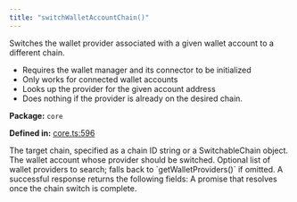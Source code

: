 ```yaml
---
title: "switchWalletAccountChain()"
---
```



<H3Bordered text="Overview" />

Switches the wallet provider associated with a given wallet account to a different chain.

<ul>
  <li>Requires the wallet manager and its connector to be initialized</li>
  <li>Only works for connected wallet accounts</li>
  <li>Looks up the provider for the given account address</li>
  <li>Does nothing if the provider is already on the desired chain.</li>
</ul>

<p><strong>Package:</strong> <code>core</code></p>

<p><strong>Defined in:</strong> <a href="https://github.com/tkhq/sdk/blob/main/packages/core/src/__clients__/core.ts#L596">core.ts:596</a></p>

<H3Bordered text="Parameters" />

<ParamField body="params" type='object' required={true} path="params" >
  <Expandable title="params details">
    <NestedParam parentKey="params" childKey="chainOrId" type='string | SwitchableChain' required={true}>
The target chain, specified as a chain ID string or a SwitchableChain object.
</NestedParam>
    <NestedParam parentKey="params" childKey="walletAccount" type='WalletAccount' required={true}>
The wallet account whose provider should be switched.
</NestedParam>
    <NestedParam parentKey="params" childKey="walletProviders" type='WalletProvider[]' required={false}>
Optional list of wallet providers to search; falls back to `getWalletProviders()` if omitted.
</NestedParam>
  </Expandable>
</ParamField>

<H3Bordered text="Response" />
A successful response returns the following fields:

<ResponseField name="returns" type="void" required={true} >
  A promise that resolves once the chain switch is complete.
</ResponseField>
